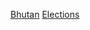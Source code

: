 {{Navbox
| name  = 不丹選舉
| title = {{flagicon|Bhutan}} {{link-en|不丹選舉|Elections in Bhutan}}
| state    = {{{state|autocollapse}}}
| listclass = hlist

| group1 = [[國民議會 (不丹)|國民議會選舉]]
| list1  =
*[[2008年不丹國民議會選舉|2008年]]
*[[2013年不丹國民議會選舉|2013年]]
*[[2018年不丹國民議會選舉|2018年]]

| group2 = [[全國委員會 (不丹)|全國委員會選舉]]
| list2  =
*[[2007－2008年不丹國家委員會選舉|2007年－2008年]]
*[[2013年不丹國家委員會選舉|2013年]]
*{{link-en|2018年不丹國家委員會選舉|2018 Bhutanese National Council election|2018年}}

| group3 = 地方選舉
| list3  =
*{{link-en|2011年不丹地方政府選舉|2011 Bhutanese local government elections|2011年}}

}}<noinclude>
{{collapsible option}}

[[Category:亞洲選舉年模板|Bhutan]]
[[Category:不丹模板|Elections]]
</noinclude>